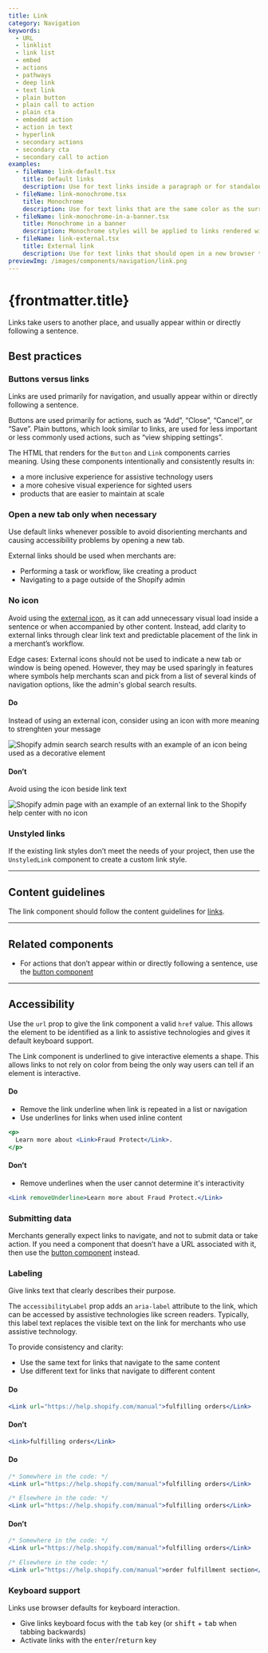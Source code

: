 ```yaml
---
title: Link
category: Navigation
keywords:
  - URL
  - linklist
  - link list
  - embed
  - actions
  - pathways
  - deep link
  - text link
  - plain button
  - plain call to action
  - plain cta
  - embeddd action
  - action in text
  - hyperlink
  - secondary actions
  - secondary cta
  - secondary call to action
examples:
  - fileName: link-default.tsx
    title: Default links
    description: Use for text links inside a paragraph or for standalone text. Default links open in the same browser tab.
  - fileName: link-monochrome.tsx
    title: Monochrome
    description: Use for text links that are the same color as the surrounding text.
  - fileName: link-monochrome-in-a-banner.tsx
    title: Monochrome in a banner
    description: Monochrome styles will be applied to links rendered within a `Banner`.
  - fileName: link-external.tsx
    title: External link
    description: Use for text links that should open in a new browser tab (or window, depending on the merchant’s browser settings). Use this only when a default link might disrupt the merchant’s workflow.
previewImg: /images/components/navigation/link.png
---
```


# {frontmatter.title}

<Lede>

Links take users to another place, and usually appear within or directly following a sentence.

</Lede>

<Examples />

<Props componentName={frontmatter.title} />

## Best practices

### Buttons versus links

Links are used primarily for navigation, and usually appear within or directly following a sentence.

Buttons are used primarily for actions, such as “Add”, “Close”, “Cancel”, or “Save”. Plain buttons, which look similar to links, are used for less important or less commonly used actions, such as “view shipping settings”.

The HTML that renders for the `Button` and `Link` components carries meaning. Using these components intentionally and consistently results in:

- a more inclusive experience for assistive technology users
- a more cohesive visual experience for sighted users
- products that are easier to maintain at scale

### Open a new tab only when necessary

Use default links whenever possible to avoid disorienting merchants and causing accessibility problems by opening a new tab.

External links should be used when merchants are:

- Performing a task or workflow, like creating a product
- Navigating to a page outside of the Shopify admin

### No icon

Avoid using the [external icon](/icons?icon=External&q=external), as it can add unnecessary visual load inside a sentence or when accompanied by other content. Instead, add clarity to external links through clear link text and predictable placement of the link in a merchant’s workflow.

Edge cases: External icons should not be used to indicate a new tab or window is being opened. However, they may be used sparingly in features where symbols help merchants scan and pick from a list of several kinds of navigation options, like the admin's global search results.

<DoDont>

#### Do

Instead of using an external icon, consider using an icon with more meaning to strenghten your message

![Shopify admin search search results with an example of an icon being used as a decorative element](/images/components/navigation/link/external-link-icon-decorative@2x.png)

#### Don’t

Avoid using the icon beside link text

![Shopify admin page with an example of an external link to the Shopify help center with no icon](/images/components/navigation/link/external-link-dont-example@2x.png)

</DoDont>

### Unstyled links

If the existing link styles don’t meet the needs of your project, then use the `UnstyledLink` component to create a custom link style.

---

## Content guidelines

The link component should follow the content guidelines for [links](https://polaris.shopify.com/content/actionable-language#links).

---

## Related components

- For actions that don’t appear within or directly following a sentence, use the [button component](https://polaris.shopify.com/components/actions/button)

---

## Accessibility

Use the `url` prop to give the link component a valid `href` value. This allows the element to be identified as a link to assistive technologies and gives it default keyboard support.

The Link component is underlined to give interactive elements a shape. This allows links to not rely on color from being the only way users can tell if an element is interactive.

<DoDont>

#### Do

- Remove the link underline when link is repeated in a list or navigation
- Use underlines for links when used inline content

```jsx
<p>
  Learn more about <Link>Fraud Protect</Link>.
</p>
```

#### Don’t

- Remove underlines when the user cannot determine it's interactivity

```jsx
<Link removeUnderline>Learn more about Fraud Protect.</Link>
```

</DoDont>

### Submitting data

Merchants generally expect links to navigate, and not to submit data or take action. If you need a component that doesn’t have a URL associated with it, then use the [button component](https://polaris.shopify.com/components/actions/button) instead.

### Labeling

Give links text that clearly describes their purpose.

The `accessibilityLabel` prop adds an `aria-label` attribute to the link, which can be accessed by assistive technologies like screen readers. Typically, this label text replaces the visible text on the link for merchants who use assistive technology.

To provide consistency and clarity:

- Use the same text for links that navigate to the same content
- Use different text for links that navigate to different content

<DoDont>

#### Do

```jsx
<Link url="https://help.shopify.com/manual">fulfilling orders</Link>
```

#### Don’t

```jsx
<Link>fulfilling orders</Link>
```

</DoDont>

<DoDont>

#### Do

```jsx
/* Somewhere in the code: */
<Link url="https://help.shopify.com/manual">fulfilling orders</Link>

/* Elsewhere in the code: */
<Link url="https://help.shopify.com/manual">fulfilling orders</Link>
```

#### Don’t

```jsx
/* Somewhere in the code: */
<Link url="https://help.shopify.com/manual">fulfilling orders</Link>

/* Elsewhere in the code: */
<Link url="https://help.shopify.com/manual">order fulfillment section</Link>
```

</DoDont>

### Keyboard support

Links use browser defaults for keyboard interaction.

- Give links keyboard focus with the <kbd>tab</kbd> key (or <kbd>shift</kbd> + <kbd>tab</kbd> when tabbing backwards)
- Activate links with the <kbd>enter</kbd>/<kbd>return</kbd> key
